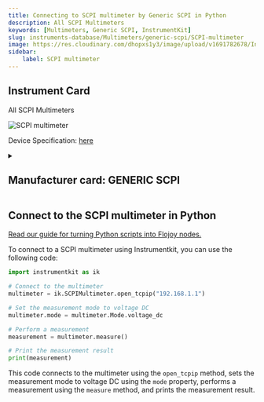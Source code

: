 ```yaml
---
title: Connecting to SCPI multimeter by Generic SCPI in Python
description: All SCPI Multimeters
keywords: [Multimeters, Generic SCPI, InstrumentKit] 
slug: instruments-database/Multimeters/generic-scpi/SCPI-multimeter 
image: https://res.cloudinary.com/dhopxs1y3/image/upload/v1691782678/Instruments/Multimeters/SCPI-multimeter/SCPI-multimeter.png
sidebar:
    label: SCPI multimeter 
---
```



## Instrument Card

All SCPI Multimeters


![SCPI multimeter](https://res.cloudinary.com/dhopxs1y3/image/upload/v1691782678/Instruments/Multimeters/SCPI-multimeter/SCPI-multimeter.png)

Device Specification: [here](/instruments-database/all-instruments)

<details style={{ marginTop: "15px"}}>
<summary><h2 style={{display:'inline'}}>Manufacturer card: GENERIC SCPI</h2></summary>

![GENERIC SCPI](https://res.cloudinary.com/dhopxs1y3/image/upload/v1692142672/Instruments/Vendor%20Logos/FLOJOY_TEXT.png)



- Headquarters: 
- Yearly Revenue (millions, USD): 
- Vendor Website: [here](https://en.wikipedia.org/wiki/Standard_Commands_for_Programmable_Instruments)

</details>


<FeaturedInstrumentVideo category="MULTIMETERS" />

## Connect to the SCPI multimeter in Python

[Read our guide for turning Python scripts into Flojoy nodes.](https://docs.flojoy.ai/contribution/blocks/custom-flojoy-block/)



<Tabs>
<TabItem value="Flojoy" label="Flojoy" className="flojoy-instrument-tabs">

<SectionsCard category="MULTIMETERS" manufacturer="Generic SCPI"></SectionsCard>

</TabItem>
<TabItem value="InstrumentKit" label="InstrumentKit">

To connect to a SCPI multimeter using Instrumentkit, you can use the following code:

```python
import instrumentkit as ik

# Connect to the multimeter
multimeter = ik.SCPIMultimeter.open_tcpip("192.168.1.1")

# Set the measurement mode to voltage DC
multimeter.mode = multimeter.Mode.voltage_dc

# Perform a measurement
measurement = multimeter.measure()

# Print the measurement result
print(measurement)
```

This code connects to the multimeter using the `open_tcpip` method, sets the measurement mode to voltage DC using the `mode` property, performs a measurement using the `measure` method, and prints the measurement result.

</TabItem>
</Tabs>